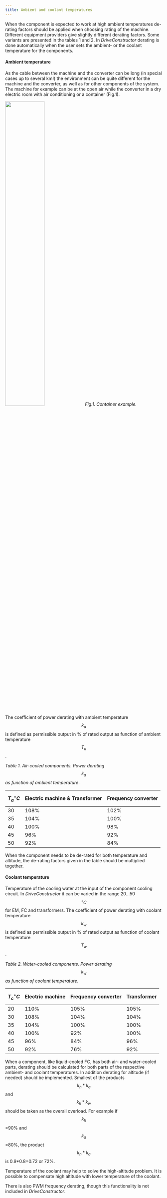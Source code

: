 ```yaml
---
title: Ambient and coolant temperatures
---
```


When the component is expected to work at high ambient temperatures de-rating factors should be applied when choosing rating of the machine.
Different equipment providers give slightly different derating factors. Some variants are presented in the tables 1 and 2.
In _DriveConstructor_ derating is done automatically when the user sets the ambient- or the coolant temperature for the components.

#### Ambient temperature

As the cable between the machine and the converter can be long (in special cases up to several km!) the environment can be quite different for the machine and the converter, as well as for other components of the system. The machine for example can be at the open air while the converter in a dry electric room with air conditioning or a container (Fig.1).


<img src={containerImage.src} width="50%" height="50%" /> _Fig.1. Container example._

The coefficient of power derating with ambient temperature $$k_a$$ is defined as permissible output in % of rated output as function of ambient temperature $$T_a$$.

_Table 1. Air-cooled components. Power derating $$k_a$$ as function of ambient temperature_.

| $$T_a ^\circ C$$ |	Electric machine & Transformer | Frequency converter |
| ---------- |	---------- | ---------- |
| 30 |	108% | 102% |
| 35 |	104% | 100% |
| 40 |	100% | 98% |
| 45 |	96% | 92% |
| 50 |	92% | 84% |

When the component needs to be de-rated for both temperature and altitude, the de-rating factors given in the table should be multiplied together.

#### Coolant temperature

Temperature of the cooling water at the input of the component cooling circuit. In _DriveConstructor_ it can be varied in the range 20...50 $$^\circ C$$ for EM, FC and transformers.
The coefficient of power derating with coolant temperature $$k_w$$ is defined as permissible output in % of rated output as function of coolant temperature $$T_w$$.

_Table 2. Water-cooled components. Power derating $$k_w$$ as function of coolant temperature_.

| $$T_c ^\circ C$$ |	Electric machine | Frequency converter |	Transformer |
| ---------- |	---------- | ---------- |	---------- |
| 20 |	110% | 105% |	105% |
| 30 |	108% | 104% |	104% |
| 35 |	104% | 100% |	100% |
| 40 |	100% | 92% |	100% |
| 45 |	96% | 84% |	96% |
| 50 |	92% | 76% |	92% |

When a component, like liquid-cooled FC, has both air- and water-cooled parts, derating should be calculated for both parts of the respective ambient- and coolant temperatures. In addition derating for altitude (if needed) should be implemented. Smallest of the products $$k_h*k_a$$ and $$k_h*k_w$$ should be taken as the overall overload. For example if $$k_h$$=90% and $$k_a$$=80%, the product $$k_h*k_a$$ is 0.9*0.8=0.72 or 72%.

Temperature of the coolant may help to solve the high-altitude problem. It is possible to compensate high altitude with lower temperature of the coolant.

There is also PWM frequency derating, though this functionality is not included in *DriveConstructor*.